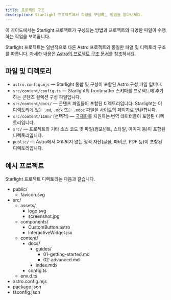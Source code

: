 ```yaml
---
title: 프로젝트 구조
description: Starlight 프로젝트에서 파일을 구성하는 방법을 알아보세요.
---
```


이 가이드에서는 Starlight 프로젝트가 구성되는 방법과 프로젝트의 다양한 파일이 수행하는 작업을 보여줍니다.

Starlight 프로젝트는 일반적으로 다른 Astro 프로젝트와 동일한 파일 및 디렉토리 구조를 따릅니다. 자세한 내용은 [Astro의 프로젝트 구조 문서](https://docs.astro.build/ko/core-concepts/project-structure/)를 참조하세요.

## 파일 및 디렉토리

- `astro.config.mjs` — Starlight 통합 및 구성이 포함된 Astro 구성 파일 입니다.
- `src/content/config.ts` — Starlight의 frontmatter 스키마를 프로젝트에 추가하는 콘텐츠 컬렉션 구성 파일입니다.
- `src/content/docs/` — 콘텐츠 파일들이 포함된 디렉토리입니다. Starlight는 이 디렉토리에 있는 `.md`, `.mdx` 또는 `.mdoc` 파일을 사이트의 페이지로 변환합니다.
- `src/content/i18n/` (선택적) — [국제화](/ko/guides/i18n/)를 지원하는 번역 데이터들이 포함된 디렉토리입니다.
- `src/` — 프로젝트의 기타 소스 코드 및 파일(컴포넌트, 스타일, 이미지 등)이 포함된 디렉토리입니다.
- `public/` — Astro에서 처리되지 않는 정적 자산(글꼴, 파비콘, PDF 등)이 포함된 디렉토리입니다.

## 예시 프로젝트

Starlight 프로젝트 디렉토리는 다음과 같습니다.


<FileTree>

- public/
  - favicon.svg
- src/
  - assets/
    - logo.svg
    - screenshot.jpg
  - components/
    - CustomButton.astro
    - InteractiveWidget.jsx
  - content/
    - docs/
      - guides/
        - 01-getting-started.md
        - 02-advanced.md
      - index.mdx
    - config.ts
  - env.d.ts
- astro.config.mjs
- package.json
- tsconfig.json

</FileTree>
